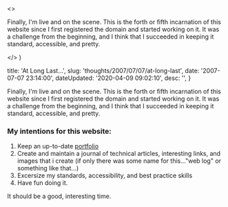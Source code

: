 

  <>
    <p>
      Finally, I'm live and on the scene. This is the forth or fifth incarnation
      of this website since I first registered the domain and started working on
      it. It was a challenge from the beginning, and I think that I succeeded in
      keeping it standard, accessible, and pretty.
    </p>
  </>
)


  title: 'At Long Last...',
  slug: 'thoughts/2007/07/07/at-long-last',
  date: '2007-07-07 23:14:00',
  dateUpdated: '2020-04-09 09:02:10',
  desc: '',
}

<p>
  Finally, I'm live and on the scene. This is the forth or fifth incarnation of
  this website since I first registered the domain and started working on it. It
  was a challenge from the beginning, and I think that I succeeded in keeping it
  standard, accessible, and pretty.
</p>
<h3>My intentions for this website:</h3>
<ol>
  <li>
    Keep an up-to-date <a href="/portfolio">portfolio</a>
  </li>
  <li>
    Create and maintain a journal of technical articles, interesting links, and
    images that i create (if only there was some name for this..."web log" or
    something like that...)
  </li>
  <li>Excersize my standards, accessibility, and best practice skills</li>
  <li>Have fun doing it.</li>
</ol>
<p>It should be a good, interesting time.</p>
